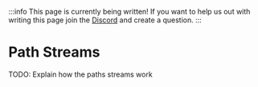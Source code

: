 :::info
This page is currently being written! If you want to help us out with writing this page join the [Discord](https://discord.gg/HtbKyuDDBw) and create a question.
:::

# Path Streams
TODO: Explain how the paths streams work
